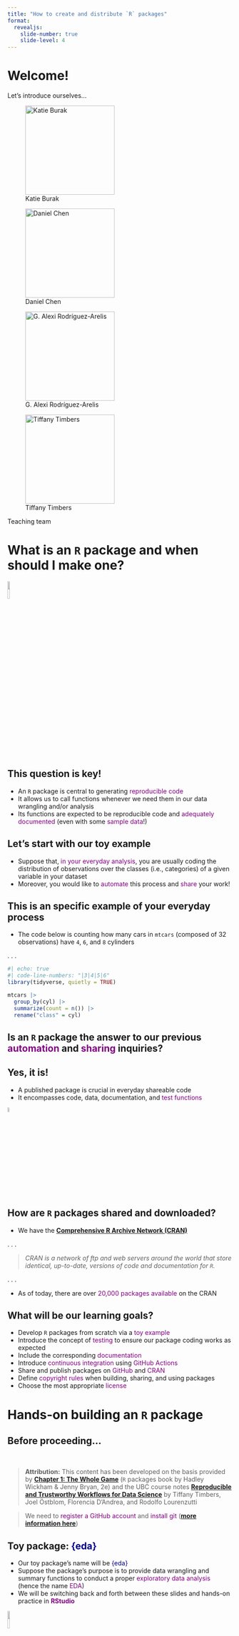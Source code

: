 ```yaml
---
title: "How to create and distribute `R` packages"
format: 
  revealjs:
    slide-number: true
    slide-level: 4
---
```


# Welcome!

Let's introduce ourselves...

::: {.fragment .fade-left}
::: {#fig-team layout-ncol="4"}
![Katie Burak](img/photo_katie.jpg){width=200}

![Daniel Chen](img/photo_daniel.jpg){width=200}

![G. Alexi Rodríguez-Arelis](img/photo_alexi.jpg){width=200}

![Tiffany Timbers](img/timbers_2021.jpg){width=200}

Teaching team
:::
:::

# What is an `R` package and when should I make one?

![](img/panda.png){fig-align="center" width=10%}

## This question is key!

::: incremental
- An `R` package is central to generating <span style="color: purple;">reproducible code</span>
- It allows us to call functions whenever we need them in our data wrangling and/or analysis
- Its functions are expected to be reproducible code and <span style="color: purple;">adequately documented</span> (even with some <span style="color: purple;">sample data</span>!)
:::

## Let's start with our toy example

::: incremental
- Suppose that, <span style="color: purple;">in your everyday analysis</span>, you are usually coding the distribution of observations over the classes (i.e., categories) of a given variable in your dataset
- Moreover, you would like to <span style="color: purple;">automate</span> this process and <span style="color: purple;">share</span> your work!
:::

## This is an specific example of your everyday process

- The code below is counting how many cars in `mtcars` (composed of 32 observations) have `4`, `6`, and `8` cylinders

. . .

```r
#| echo: true
#| code-line-numbers: "|3|4|5|6"
library(tidyverse, quietly = TRUE)

mtcars |>
  group_by(cyl) |>
  summarize(count = n()) |>
  rename("class" = cyl)
```

## Is an `R` package the answer to our previous <span style="color: purple;">automation</span> and <span style="color: purple;">sharing</span> inquiries?

## Yes, it is!

::: incremental
- A published package is crucial in everyday shareable code
- It encompasses code, data, documentation, and <span style="color: purple;">test functions</span>
:::

![](img/software.png){fig-align="center" width=5%}

## How are `R` packages shared and downloaded?

- We have the [**Comprehensive R Archive Network (CRAN)**](https://cran.r-project.org)

. . .

> *CRAN is a network of ftp and web servers around the world that store identical, up-to-date, versions of code and documentation for `R`.*

. . .

- As of today, there are over <span style="color: purple;">20,000 packages available</span> on the CRAN

## What will be our learning goals?

::: incremental
- Develop `R` packages from scratch via a <span style="color: purple;">toy example</span>
- Introduce the concept of <span style="color: purple;">testing</span> to ensure our package coding works as expected
- Include the corresponding <span style="color: purple;">documentation</span>
- Introduce <span style="color: purple;">continuous integration</span> using <span style="color: purple;">GitHub Actions</span>
- Share and publish packages on <span style="color: purple;">GitHub</span> and <span style="color: purple;">CRAN</span> 
- Define <span style="color: purple;">copyright rules</span> when building, sharing, and using packages
- Choose the most appropriate <span style="color: purple;">license</span>
:::

# Hands-on building an `R` package

## Before proceeding...

<br>

> **Attribution:** This content has been developed on the basis provided by [**Chapter 1: The Whole Game**](https://r-pkgs.org/release.html) (`R` packages book by Hadley Wickham & Jenny Bryan, 2e) and the UBC course notes [**Reproducible and Trustworthy Workflows for Data Science**](https://ubc-dsci.github.io/reproducible-and-trustworthy-workflows-for-data-science/materials/lectures/10-packaging-and-documenting.html#when-to-start-writing-an-r-or-python-package) by Tiffany Timbers, Joel Östblom, Florencia D’Andrea, and Rodolfo Lourenzutti

> We need to <span style="color: purple;">register a GitHub account</span>  and <span style="color: purple;">install git</span> ([**more information here**](https://github.com/UBC-STAT/ssc-workshop-2024#ssc-workshop-2024))


## Toy package: <span style="color: darkblue;">{eda}</span>

::: incremental
- Our toy package's name will be <span style="color: darkblue;">{eda}</span>
- Suppose the package's purpose is to provide data wrangling and summary functions to conduct a proper <span style="color: purple;">exploratory data analysis</span> (hence the name <span style="color: purple;">EDA</span>)
- We will be switching back and forth between these slides and hands-on practice in <span style="color: purple;">**RStudio**</span>
:::

![](img/r-rstudio.png){fig-align="center" width=10%}

## Installing auxiliary `R` packages

::: incremental
- Before starting with the actual process, we need to <span style="color: purple;">install</span> and <span style="color: purple;">load</span> the packages <span style="color: darkblue;">{devtools}</span> and <span style="color: darkblue;">{usethis}</span>
- <span style="color: darkblue;">{devtools}</span> is a meta-package that encompasses more focused development-related `R` packages
- <span style="color: darkblue;">{usethis}</span> automates tasks related to <span style="color: purple;">project setup</span> and <span style="color: purple;">development</span> to build `R` packages
:::

![](img/usethis-devtools.png){fig-align="center" width=10%}

### Installation and loading code

- Installing <span style="color: darkblue;">{devtools}</span> automatically installs <span style="color: darkblue;">{usethis}</span>
- Same situation applies when it come to loading the packages

```r
#| echo: true
#| eval: false
#| code-line-numbers: "|1|3"
install.packages("devtools")

library(devtools)
```

## Function `create_package()`

::: incremental
- Function `create_package()` will <span style="color: purple;">initialize</span> our new package in a directory of our choice 
- I will initialize the <span style="color: darkblue;">{eda}</span> package in my `Desktop` folder for easier reference
:::

. . .

::: callout-warning
## Don'ts when choosing your home directory

-   Your package shouldn't be hosted in another RStudio Project, `R` package, or GitHub repo
-   Your package shouldn't be hosted in an `R` package library (i.e., where we usually instal other packages from CRAN)
:::

### Code

```r
#| echo: true
#| eval: false
create_package("~/Desktop/eda")
```

<br>

![](img/create_package.png){fig-align="center" width=8%}

### Project layout description (`ignore`-type files)

::: incremental
- `.gitignore` is used by GitHub and lists all <span style="color: purple;">"hidden"</span> files created by `R` and RStudio that aren't necessary for the repo
-  `.Rbuildignore` contains all files created via `R` and RStudio <span style="color: purple;">that won't be necessary</span> when building our package (e.g., `eda.Rproj`)
:::

### Project layout description (other components)

::: incremental
- `DESCRIPTION` contains the metadata and dependency installation instructions for our package
- `eda.Rproj` is the <span style="color: purple;">RStudio project file</span>
- `NAMESPACE` contains the package's functions to export along with imports from other packages
- An `R/` directory which will contain <span style="color: purple;">all package's functions</span> as `.R` scripts
:::

## Function `use_git()`

::: incremental
- Besides creating the <span style="color: purple;">RStudio project file</span> `eda.Rproj`, we will initialize a Git repository via `use_git()`
- A Git repository will eventually allow us to publish and share our package in [**GitHub.com**](https://github.com)
:::

. . .

```r
#| echo: true
#| eval: false

library(devtools)

use_git()
```

### What does this function specifically do?

- It creates hidden <span style="color: purple;">`.git` directory</span> in the folder <span style="color: darkblue;">{eda}</span>
- Furthermore, it creates your <span style="color: purple;">initial commit</span>

![](img/use_git.png){fig-align="center" width=8%}

### Ensuring we made our initial commit

- Let's relaunch our RStudio project `eda.Rproj`
- On the <span style="color: purple;">`Git` tab</span>, click on the clock icon to check your <span style="color: purple;">commit history</span> (note your GitHub user is shown in the `Author` column)

![](img/git-history.png){fig-align="center" width=8%}

## Write your first function!

. . .

- Recall we aim to automate the below data wrangling process for any data frame (besides `mtcars`)

```r
#| echo: true
mtcars |>
  group_by(cyl) |>
  summarize(count = n()) |>
  rename("class" = cyl)
```

. . .

- Therefore, we need to create an `R` function

### This is our function `count_classes()`

. . .

- It receives a `data_frame` or data frame extension (e.g., a tibble) along with an <span style="color: purple;">unquoted column name</span> containing the class label `class_col`
- If we want to use unquoted column names in a function with <span style="color: darkblue;">{dplyr}</span> functions, then we surround them with `{{ }}`

```r
#| echo: true
#| eval: false

count_classes <- function(data_frame, class_col) {
  if (!is.data.frame(data_frame)) {
    stop("`data_frame` should be a data frame or data frame extension (e.g. a tibble)")
  }

  data_frame |>
    dplyr::group_by({{ class_col }}) |>
    dplyr::summarize(count = dplyr::n()) |>
    dplyr::rename("class" = {{ class_col }})
}
```

###  Function `use_r()`

<br>

```r
#| echo: true
#| eval: false

library(devtools)

use_r("count_classes")
```

<br>

. . .

- This helper function from <span style="color: darkblue;">{usethis}</span> allows us to create an `.R` script in the `R/` subdirectory of <span style="color: darkblue;">{eda}</span>

![](img/console-use_r.png){fig-align="center"}

### How does it look on R Studio?

. . .

- `use_r()` creates the `.R` script `count_classes.R`
- The `Git` tab keeps track of all our changes in the repo <span style="color: purple;">after our initial commit</span>

![](img/count_classes.png){fig-align="center"}

### Local commit of changes

. . .

- Now, we need to commit our work in `count_classes.R`
- We can do this via RStudio:
  1. In the `Git` tab, check the box in column `Staged`
  2. Click on the `Commit` button

![](img/commit-count_classes.png){fig-align="center" width=70%}

### Then...

. . .

1. Ensure the changes are checked in the `Stage` column
2. Type a commit message: `Add count_classes()`
3. Click on the `Commit` button

![](img/commit-count_classes-2.png){fig-align="center" width=60%}

### Commit confirmation

- We will get the below message once we have locally committed our changes

![](img/commit-count_classes-3.png){fig-align="center" width=60%}

. . .

- This local committing process will be <span style="color: purple;">repeated every time</span> we make significant changes to our package

## Function `load_all()`

- The next step in our package building process is <span style="color: purple;">to test **informally**</span> our function `count_classes()`
- Function `load_all()` from <span style="color: darkblue;">{devtools}</span> makes function `count_classes()` available for experimentation

```r
#| echo: true
#| eval: false

load_all()
```

<br>

![](img/load_all-function.png){fig-align="center"}

### Then, we test our function

- We use data frame `mtcars` and column `cyl`
- The above variables correspond to function arguments `data_frame` and `class_col`, respectively

```r
#| echo: true
#| eval: false

count_classes(data_frame = mtcars, class_col = cyl)
```

![](img/using-count-classes.png){fig-align="center"}

## Setting up our remote GitHub repo

- Via our <span style="color: purple;">GitHub account</span>, we will create a remote <span style="color: darkblue;">{eda}</span> **public** repo (**we will add the `README.md` file later**)

![](img/create-new-repo-GH.png){fig-align="center" width=60%}

### Pushing our local commits to the remote repo

. . .

- <span style="color: purple;">In the `Terminal` tab of our RStudio session</span>, we will paste the Git commands shown by <span style="color: purple;">GitHub.com</span> from section `...or push an existing repository from the command line`

![](img/push-existing-repo.png){fig-align="center" width=55%}

### This is how our remote repo should look like:

<br>

![](img/initial-eda-repo.png){fig-align="center" width=60%}

### And these are our two initial commits in the remote repo:

<br>

![](img/initial-commits-eda-repo.png){fig-align="center" width=60%}

## Function `check()`

- To ensure that our package is in full working order, we'd need to execute `R CMD check` in the shell (i.e., terminal)
- We use function `check()` from <span style="color: darkblue;">{devtools}</span> via the `R` `Console`

```r
#| echo: true
#| eval: false

check()
```

![](img/using-check.png){fig-align="center"}

### Heads-up!

::: incremental
- The output of this function is quite long!
- That said, we essentially need to check the <span style="color: purple;">final summary</span> (i.e., the previous screenshot)
- It's crucial to address any issue we might encounter (which will be shown in the `check()` output)
- For our toy package <span style="color: darkblue;">{eda}</span>, we will only encounter two warnings (**to be addressed later on**) 
:::

## Edit `DESCRIPTION`

. . .

- It's time to edit our package's <span style="color: purple;">metadata</span> in the `DESCRIPTION` file
- It currently looks like this:

```
Package: eda
Title: What the Package Does (One Line, Title Case)
Version: 0.0.0.9000
Authors@R: 
    person("First", "Last", , "first.last@example.com", role = c("aut", "cre"),
           comment = c(ORCID = "YOUR-ORCID-ID"))
Description: What the package does (one paragraph).
License: `use_mit_license()`, `use_gpl3_license()` or friends to pick a
    license
Encoding: UTF-8
Roxygen: list(markdown = TRUE)
RoxygenNote: 7.3.1
```


### Let's proceed with the edits!

- We will update the fields `Title`, `Authors@R`, and `Description`
- If you don't have an `ORCID`, you can delete `comment = c(ORCID = "YOUR-ORCID-ID")`

```
Package: eda
Title: What the Package Does (One Line, Title Case)
Version: 0.0.0.9000
Authors@R: 
    person("G. Alexi", "Rodriguez-Arelis", , "alexrod@stat.ubc.ca", role = c("aut", "cre"))
Description: Provide data wrangling and summary functions to conduct a proper 
    exploratory data analysis.
License: `use_mit_license()`, `use_gpl3_license()` or friends to pick a
    license
Encoding: UTF-8
Roxygen: list(markdown = TRUE)
RoxygenNote: 7.3.1
```

### Saving, committing, and pushing

- Once we have edited the `DESCRIPTION` file, we need to save our changes
- Then, as we did with the `count_classes()` function, <span style="color: purple;">let's locally commit these changes</span> (use the commit message `Edit DESCRIPTION`)
- Moving forward, within the `Git` tab in RStudio, we will remotely push our edits to our public repo on GitHub by clicking on the `Push` button

![](img/push-button.png){fig-align="center"}

### Ensuring we have remotely pushed our edits

- Firstly, within RStudio, you will get the below confirmation

![](img/push-confirmation.png){fig-align="center" width=50%}

- Then, we will be able to see our third commit in our remote repo

![](img/third-commit-eda-repo.png){fig-align="center" width=70%}

## Function `use_mit_license()`

- To address one of the warnings obtained in the output of `check()`, we need to include a `LICENSE.md`
- Hence, we can use function `use_mit_license()` from <span style="color: darkblue;">{usethis}</span> via the `R` `Console`

```r
#| echo: true
#| eval: false

use_mit_license()
```

![](img/using-use_mit_license.png){fig-align="center"}

### How does `LICENSE.md` look like?

![](img/license-md.png){fig-align="center" width=80%}

> **Note:** More about license matters later on in this workshop

### Let's take a look at the `DESCRIPTION` file!

- The `License` field gets updated as follows:

```
Package: eda
Title: What the Package Does (One Line, Title Case)
Version: 0.0.0.9000
Authors@R: 
    person("G. Alexi", "Rodriguez-Arelis", , "alexrod@stat.ubc.ca", role = c("aut", "cre"))
Description: Provide data wrangling and summary functions to conduct a proper 
    exploratory data analysis.
License: MIT + file LICENSE
Encoding: UTF-8
Roxygen: list(markdown = TRUE)
RoxygenNote: 7.3.1
```

. . .

- <span style="color: purple;">Let's commit and push these changes to the remote repo</span> (use the commit message `Use MIT license`)

## Function `document()`

- Let's document our `count_classes()` function via package <span style="color: darkblue;">{roxygen2}</span>

![](img/roxygen2.png){fig-align="center"}

- In RStudio, let's open `R/count_classes.R` in the source editor

### Using {roxygen2}

- Do `Code > Insert roxygen skeleton`
- We will get a <span style="color: purple;">documentation template</span> we have to fill out

![](img/roxygen-skeleton.png){fig-align="center" width=80%}

### Filling out the template

- Let's copy and paste the below documentation on the previous template for `count_classes()`

```
#' Count class observations
#' Creates a new data frame with two columns, 
#' listing the classes present in the input data frame,
#' and the number of observations for each class.
#'
#' @param data_frame A data frame or data frame extension (e.g. a tibble).
#' @param class_col Unquoted column name of column containing class labels.
#'
#' @return A data frame with two columns. 
#'   The first column (named class) lists the classes from the input data frame.
#'   The second column (named count) lists the number of observations for each class from the input data frame.
#'   It will have one row for each class present in input data frame.
#' @export
#'
#' @examples
#' count_classes(mtcars, cyl)
```
. . .

### Then...

- Save your changes in `R/count_classes.R`
- Commit and push these changes to the remote repo</span> (use the commit message `Add roxygen header to document count_classes()`)

### Using `document()` from <span style="color: darkblue;">{devtools}</span>

- Let's run the `document()` function in the `R` `Console`

```r
#| echo: true
#| eval: false

document()
```

<br>

- This function creates `man/count_classes.Rd` in <span style="color: darkblue;">{eda}</span>, which is the help we get when typing `?count_classes` in the `R` `Console`

### Viewing the outputs from `document()`

![](img/doc-count_classes.png){fig-align="center" width=80%}

. . .

- Commit and push these changes to the remote repo</span> (use the commit message `Run document()`)

## Using `check()` again

- Since we already included `LICENSE.md` in <span style="color: darkblue;">{eda}</span>, let's use `check()` again in the `R` `Console` to ensure the license-related warning is gone

![](img/using-check-2.png){fig-align="center"}

## Function `install()`

- It's time to install our package <span style="color: darkblue;">{eda}</span>
- That said, instead of using `install.packages()` as with any package in the CRAN, we will use `install()` from <span style="color: darkblue;">{devtools}</span>

```r
#| echo: true
#| eval: false

install()
library(eda)
count_classes(mtcars, cyl)
```

### Let's do it in the `R` console

![](img/using-install.png){fig-align="center"}

## Function `use_testthat()`

::: incremental
- We can implement <span style="color: purple;">formal unit tests</span>: *a concrete output expectation from our package functions for a given input*
- To build the <span style="color: darkblue;">{eda}</span> testing infrastructure, we use function `use_testthat()` from <span style="color: darkblue;">{usethis}</span>:
  1. Suggests package <span style="color: darkblue;">{testhat}</span> in `DESCRIPTION`
  2. Creates directory `tests/testthat/` in <span style="color: darkblue;">{eda}</span>
  3. Adds the script `tests/testthat.R`
:::

. . .

```r
#| echo: true
#| eval: false

use_testthat()
```

### Let's do it in the `R` console

![](img/using-use_testthat.png){fig-align="center"}

- Commit and push these changes to the remote repo</span> (use the commit message `Add testing infrastructure`)

## Function `use_test()`

- This helper function from <span style="color: darkblue;">{usethis}</span> creates a test file in `tests/testthat/` per function

```r
#| echo: true
#| eval: false

use_test("count_classes")
```

<br>

- In `test-count-classes.R`, you will see an example test which should be changed to an applicable one for `count_classes()` (**more on testing later on in this workshop**)

### Let's do it in the `R` console

![](img/use-use_test.png){fig-align="center"}

- Commit and push these changes to the remote repo</span> (use the commit message `Test count_classes()`)

## Function `test()`

- Suppose you have already built suitable test functions for your package
- The next step is running `test()` from <span style="color: darkblue;">{devtools}</span>

```r
#| echo: true
#| eval: false

test()
```

### Let's do it in the `R` console

- <span style="color: purple;">`test()` runs all our test functions</span> and provides the corresponding testing results

![](img/use-test.png){fig-align="center"}

## Function `use_package()`

- Note that `count_classes()` uses functions from package <span style="color: darkblue;">{dplyr}</span>

![](img/count_classes-2.png){fig-align="center"}

- Therefore, <span style="color: darkblue;">{dplyr}</span> becomes a dependency

### How to include a dependency in our package?

- We can use function `use_package()` from <span style="color: darkblue;">{usethis}</span>

```r
#| echo: true
#| eval: false

use_package("dplyr")
```

<br>

- This function will include <span style="color: darkblue;">{dplyr}</span> in our `DESCRIPTION`, more specifically in `Imports`

### Let's do it in the `R` console

![](img/use-use_package.png){fig-align="center"}

- Commit and push these changes to the remote repo</span> (use the commit message `Import dplyr`)

## Function `use_readme_rmd()`

- Our remote repo still doesn't have a `README.md` file <span style="color: purple;">describing the package, installation, and usage</span>
- We can automatically generate one via `use_readme_rmd()` from <span style="color: darkblue;">{usethis}</span>

```r
#| echo: true
#| eval: false

use_readme_rmd()
```

<br>

. . .

- This function will generate an `.Rmd` template, which we have to fill out

### The `.Rmd` file

![](img/use-use_readme_rmd.png){fig-align="center"}

- Fill out the template, knit to `.md`, use `build_readme()`,commit, and push these changes to the remote repo</span> (use the commit message `Write README.Rmd and render`)

## Using `check()` and `install()`

- We're done with the basic steps to build our `R` package
- Again, we use `check()` (to ensure all warnings are gone!), and then re-build via `install()`

## Review

- We can review the previous process via the below diagram from [**Chapter 1: The Whole Game**](https://r-pkgs.org/release.html) (`R` packages book by Hadley Wickham & Jenny Bryan, 2e)

![](https://r-pkgs.org/diagrams/workflow.png){fig-align="center"}


# Ensuring your code works as expected: an introduction to testing

- Software tests allow you to demonstrate to yourself and others, 
that your code works as expected. 

- We all test our code informally, 
what we will talk about here is how to do this more formally 
so that our testing is reproducible 
and so we can automate the execution of our tests. 

## Formal software tests

To make this more concrete, 
here is an example of a formal software test for the `count_classes` function 
from our package:

```r
#| eval: false

library(eda)
library(testthat)

# simulate some simple test data
two_classes <- data.frame(class_lables = c("class1", "class1", "class2"),
                          values = c(1, 3, 2))

# test that `count_classes` returns a tibble
test_that("`count_classes` should return a tibble", {
  expect_s3_class(count_classes(two_classes, class_lables), "tibble")
})
```

What does this code do? It:

1. loads the package and testing library
2. simulates some simple and tractable test data
3. calls the `count_classes` function, providing the simple as input 
4. reports that the `count_classes` function returns a tibble object as expected 
(and if it doesn't work as expected, 
it prints out a useful message as to what went wrong)

## Testability

Testability is defined as the degree to which a system 
or component facilitates the establishment of test objectives 
and the execution of tests to determine 
whether those objectives have been achieved.

In order to be successful, 
a test needs to be able to execute the code you wish to test, 
in a way that can trigger a defect 
that will propagate an incorrect result to a program point
where it can be checked against the expected behaviour. 
From this we can derive four high-level properties 
required for effective test writing and execution. 
These are:

- controllability 
- observability
- isolateablilty
- automatability

## High-level properties for effective test writing and execution

**controllability**: the code under test needs to be able to be programmatically controlled

**observability**: the outcome of the code under test needs to be able to be verified

**isolateablilty**: the code under test needs to be able to be validated on its own

**automatability**: the tests should be able to be executed automatically

Source: [CPSC 310](https://github.com/ubccpsc/310/blob/master/resources/readings/TestabilityAssertions.md) 
& [CPSC 410](https://www.cs.ubc.ca/~rtholmes/teaching/2015t1/cpsc410/slides/410_19_testability.pdf) class notes from Reid Holmes, UBC]

## What kinds of tests do we write for our functions?

When I am designing tests for my function, 
I like to think about three broad categories of tests, 
and then write 2-3 tests for each 
(or more if the function is complex and takes many arguments):

- Simple expected use cases

- Edge cases (unexpected, or rare use cases)

- Errors

We will come back to these and provide specific examples in a few minutes.

## When do we write tests? 

Anytime you think about writing a function!

## Workflow for writing functions and tests

1. Write the function specifications and documentation - 
but do not implement the function.

2. Plan the test cases and document them.

3. Create test data that is useful for assessing whether your function works as expected.

4. Write the tests to evaluate your function based on the planned test cases and test data.

5. Implement the function by writing the needed code in the function body to pass the tests.

6. Iterate between steps 2-5 to improve the test coverage and function.

## Example of workflow for writing functions and tests for data science

Let's pretend we haven't yet written our `count_classes` function, 
and follow the workflow I just outlined to develop our function 
and it's test suite.

### 1. Write the function specifications and documentation - but do not implement the function

The first thing we should do is write the function specifications and documentation. This can effectively represented by an empty function and roxygen2-styled documentation in R as shown below:

```r
#| eval: false

#' Count class observations
#'
#' Creates a new data frame with two columns, 
#' listing the classes present in the input data frame,
#' and the number of observations for each class.
#'
#' @param data_frame A data frame or data frame extension (e.g. a tibble).
#' @param class_col unquoted column name of column containing class labels
#'
#' @return A data frame with two columns. 
#'   The first column (named class) lists the classes from the input data frame.
#'   The second column (named count) lists the number of observations for each class from the input data frame.
#'   It will have one row for each class present in input data frame.
#'
#' @export
#'
#' @examples
#' count_classes(mtcars, am)
count_classes <- function(data_frame, class_col) {
  # returns a data frame with two columns: class and count
}
```

### 2. Plan the test cases and document them

Next, we should plan out our test cases and start to document them. 

At this point we can sketch out a skeleton for our test cases with code 
but we are not yet ready to write them, 
as we first will need to reproducibly create test data 
that is useful for assessing whether your function works as expected. 

### 2. Plan the test cases and document them (cont'd)

So considering our function specifications, 
some kinds of input we might anticipate our function may receive, 
and correspondingly what it should return is listed in a table below:

TBD...

### 2. Plan the test cases and document them (cont'd)

Next, I sketch out a skeleton for the unit tests. 
For R, we will use the well maintained 
and popular [`testthat`](https://testthat.r-lib.org/) R package 
for writing our tests. 

With `testthat` we create a `test_that` statement 
for each related group of tests for a function. 
For our example, we will create the four `test_that` statements shown below:

```r
#| eval: false

test_that("`count_classes` should return a data frame or data frame extension", {
  # tests to be added here
})

test_that("`count_classes` should return a data frame, or data frame extension, 
with the number of rows that corresponds to the number of unique classes 
in the column passed to `class_col`", {
  # tests to be added here
})

test_that("`count_classes` should return a data frame, or data frame extension, 
whose values in the `count` column correspond to the number of observations 
for the group in the `class` column from the original data frame", {
  # tests to be added here
})

test_that("`count_classes` should throw an error when incorrect types 
are passed to `data_frame` and `class_col` arguments", {
  # tests to be added here
})
```

### 3. Create test data that is useful for assessing whether your function works as expected

Now that we have a plan, we can create reproducible test data for that plan! When we do this, we want to keep our data as small and tractable as possible. We want to test things we know the answer to, or can at a minimum calculate by hand. We will use R code to reproducibly create the test data. We will need to do this for the data we will feed in as inputs to our function in the tests, as well as the data we expect our function to return.

```r
#| eval: false

# function input for tests
five_classes_3_obs <- data.frame(class_lables = rep(c("class1", "class2", "class3", "class4", "class5"), 3))
two_classes_3_obs <- data.frame(class_lables = rep(c("class1", "class2"), 3))
two_classes_3_and_2_obs <- data.frame(class_lables = c(rep(c("class1", "class2"), 2), "class1"))
two_classes_3_and_1_obs <- data.frame(class_lables = c(rep("class1", 3), "class2"))
one_class_3_obs <- data.frame(class_lables = rep("class1", 3))
empty_df  <- data.frame(class_lables = character(0))
vector_class_labels <- rep(c("class1", "class2"), 3)
two_classes_3_obs_as_list <- list(class_lables = rep(c("class1", "class2"), 3))

# expected function output
five_classes_3_obs_output <- data.frame(class = c("class1", "class2", "class3", "class4", "class5"),
                                        count = rep(3, 5))
two_classes_3_obs_output <- data.frame(class = c("class1", "class2"),
                                count = c(3, 3))
two_classes_3_and_2_obs_output <- data.frame(class = c("class1", "class2"),
                                      count = c(3, 2))
two_classes_3_and_1_obs_output <- data.frame(class = c("class1", "class2"),
                                      count = c(3, 1))
one_class_3_obs_output <- data.frame(class = "class1",
                              count = 3)
empty_df_output <- data.frame(class = character(0),
                              count = numeric(0))
```

### 4. Write the tests to evaluate your function based on the planned test cases and test data

Now that we have the skeletons for our tests, and our reproducible test data, we can actually write the internals for our tests! We will do this by using expect_* functions from the testthat package. The table below shows some of the most commonly used expect_* functions. However, there are many more that can be found in the testthat expectations reference documentation.

testthat test structure:

```r
#| eval: false

test_that("Message to print if test fails", expect_*(...))
```

### 4. Write the tests to evaluate your function based on the planned test cases and test data (cont'd)

#### Common expect_* statements for use with `test_that`:

Is the object equal to a value?

- `expect_identical` - test two objects for being exactly equal
- `expect_equal` - compare R objects x and y testing ‘near equality’ (can set a tolerance)
- `expect_equivalent` - compare R objects x and y testing ‘near equality’ (can set a tolerance) and does not assess attributes

Does code produce an output/message/warning/error?

- `expect_error` - tests if an expression throws an error
- `expect_warning` - tests whether an expression outputs a warning
- `expect_output` - tests that print output matches a specified value

Is the object true/false?

These are fall-back expectations that you can use when none of the other more specific expectations apply. The disadvantage is that you may get a less informative error message.

- `expect_true` - tests if the object returns TRUE
- `expect_false` - tests if the object returns FALSE

4. 

```r
#| eval: false

test_that("`count_classes` should return a tibble", {
  expect_s3_class(count_classes(two_classes_3_obs, class_lables), "tibble")
})

test_that("`count_classes` should return a data frame, or data frame extension, 
with the number of rows that corresponds to the number of unique classes 
in the column passed to `class_col`", {
  expect_equivalent(count_classes(five_classes_3_obs, class_lables), five_classes_3_obs_output)
  expect_equivalent(count_classes(two_classes_3_obs, class_lables), two_classes_3_obs_output)
  expect_equivalent(count_classes(one_class_3_obs, class_lables), one_class_3_obs_output)
  expect_equivalent(count_classes(empty_df, class_lables), empty_df_output)
})

test_that("`count_classes` should return a data frame, or data frame extension, 
whose values in the `count` column correspond to the number of observations 
for the group in the `class` column from the original data frame", {
  expect_equivalent(count_classes(two_classes_3_and_2_obs, class_lables), two_classes_3_and_2_obs_output)
  expect_equivalent(count_classes(two_classes_3_and_1_obs, class_lables), two_classes_3_and_1_obs_output)
})

test_that("`count_classes` should throw an error when incorrect types 
are passed to `data_frame` and `class_col` arguments", {
  expect_error(count_classes(two_classes_3_obs, vector_class_labels))
  expect_error(count_classes(two_classes_3_obs_as_list, class_lables))
})
```


### Wait what??? Most of our tests fail…

Yes, we expect that, we haven’t written our function body yet!

### 5. Implement the function by writing the needed code in the function body to pass the tests

FINALLY!! We can write the function body for our function! And then call our tests to see if they pass!

```r
#| eval: false

#' Count class observations
#'
#' Creates a new data frame with two columns, 
#' listing the classes present in the input data frame,
#' and the number of observations for each class.
#'
#' @param data_frame A data frame or data frame extension (e.g. a tibble).
#' @param class_col unquoted column name of column containing class labels
#'
#' @return A data frame with two columns. 
#'   The first column (named class) lists the classes from the input data frame.
#'   The second column (named count) lists the number of observations for each class from the input data frame.
#'   It will have one row for each class present in input data frame.
#'
#' @export
#'
#' @examples
#' count_classes(mtcars, am)
count_classes <- function(data_frame, class_col) {
    if (!is.data.frame(data_frame)) {
        stop("`data_frame` should be a data frame or data frame extension (e.g. a tibble)")
    }
    
    data_frame |>
        dplyr::group_by({{ class_col }}) |>
        dplyr::summarize(count = dplyr::n()) |>
        dplyr::rename("class" = {{ class_col }})
}
```

### 6. Iterate between steps 2-5 to improve the test coverage and function

Are we done? For the purposes of this demo, yes! However in practice you would usually cycle through steps 2-5 two-three more times to further improve our tests and and function

## Where do the function and test files go?

In the workflow above, 
we skipped over where we should put our tests 
and how to call them in an automated way.

Let's go to this version of the <span style="color: purple;">{eda}</span> package and explore how to do this:

- TBD


# Package documentation

# Introduction to continuous integration using GitHub Actions

## Continuous Integration (CI) and Continuous Deployment (CD)

- *CI: runs all tests and checks on changes to the codebase
  - e.g., run our unit tests on any change to the code base
- CD: builds and deploys any artifact (usually after all checks pass)
  - rebuild the documentation when everything passess

## Github Actions

- Tool and service for automating software development tasks
  - GitHub Actions makes it easier to work with GitHub repositories
- Other related services: Travis, Circle CI, Jenkins, etc

## Key Terms

Specific wording for GitHub Actions

- Action: Individual tasks you want to perform.
- Workflow: A collection of actions (specified together in one file).
- Event: Something that triggers the running of a workflow.
- Runner: A machine that can run the Github Action(s).
- Job: A set of steps executed on the same runner.
- Step: A set of commands or actions which a job executes.

## Create a workflow

In your github repository:

1. Click on the `Actions` tab
2. Click on `New workflow` on the left
3. Click on `Set up a workflow yourself`

## Example actions workflow {.smaller}

```yaml
name: CI Example

on: [push, pull_request, workflow_dispatch]

jobs:
  my_steps:
    runs-on: ubuntu-latest
    steps:
      - uses: actions/checkout@v2

      - name: Run a one-line script
        run: echo Hello, world!

      - name: Run a multi-line script
        run: |
          echo Add other actions to build,
          echo test, and deploy your project.
```

## Your Turn {.smaller}

The next 5 minutes:

1. Create and run the simple github action workflow on your repository
2. save the file into `.github/workflows/ci_example.yaml`

```yaml
name: CI Example

on: [push, pull_request, workflow_dispatch]

jobs:
  my_steps:
    runs-on: ubuntu-latest
    steps:
      - uses: actions/checkout@v2

      - name: Run a one-line script
        run: echo Hello, world!

      - name: Run a multi-line script
        run: |
          echo Add other actions to build,
          echo test, and deploy your project.
```

## Automatically check our package

- Let's make a new workflow named `R-CMD-check`
- We will make sure the `check()` function passes for our function when we make changes to the repository

## `check-release.yaml` {.smaller}

- On your computer run: `usethis::use_github_action("check-release")`

```yaml
on: [push, pull_request]

name: R-CMD-check

jobs:
  R-CMD-check:
    runs-on: ubuntu-latest

    steps:
      - name: Checkout files from GitHub version control repository
        uses: actions/checkout@v2

      - name: Setup R
        uses: r-lib/actions/setup-r@v2

      - name: Install R packages
        uses: r-lib/actions/setup-r-dependencies@v2
        with:
          extra-packages: any::rcmdcheck
          needs: check

      - name: Checks if R package can be installed
        uses: r-lib/actions/check-r-package@v2
```

## Pkgdown + GitHub Actions {.smaller}

If you want more...

- Look into the `usethis::use_pkgdown_github_pages()` function that sets up CD for your documentation site.
- You may need to change the publishing location of websites to the `gh-pages` branch

:::{.callout-caution}
- Make sure you're comfortable with how branches work in git.
- You will want to re-ignore the `docs/` directory so you don't confuse youself and others.
- The files you view locally will be in a different location on github.
:::

# Publishing your R package

##

![](img/package_distribution.png){width=600}

*Source: <https://posit-conf-2023.github.io/pkg-dev/materials/slides.pdf>*

## Level 1: Publishing on GitHub

-   GitHub is where almost all R packages start out publishing, and continue publishing development versions between releases.

-   For this to work, you need to push your package code to GitHub and provide users instructions like this to download, build and install your package:

```         
# install.packages("devtools")
devtools::install_github("username/package")
```

## Level 2: Publishing on CRAN

-   CRAN (founded in 1997) stands for the “Comprehensive R Archive Network”.
-   CRAN is a collection of sites which host identical copies of:
    -   R distribution(s)
    -   the contributed extensions (i.e., packages)
    -   documentation for R
    -   binaries (i.e., packages)

*Source: Hornik, K (2012). The Comprehensive R Archive Network. Wiley interdisciplinary reviews. Computational statistics. 4(4): 394-398. doi:10.1002/wics.1212*

## What does it mean to be a CRAN package?

::: incremental
-   A stamp of authenticity: passed quality control of the check utility

-   Ease of installation: can be installed by users via `install.packages()` and binaries are available for Windows & Mac OS’s.

-   Discoverability: listed as a package on CRAN

-   However, CRAN makes no assertions about the package’s usability, or the efficiency and correctness of the computations it performs
:::

## How to submit a package to CRAN

::: incremental
1.  Pick a version number.

2.  Run and document `R CMD check`.

3.  Check that you’re aligned with CRAN policies.

4.  Update `README.md` and `NEWS.md`.

5.  Submit the package to CRAN.

6.  Prepare for the next version by updating version numbers.

7.  Publicize the new version.
:::

*Source: [Chapter 22: Releasing to Cran](https://r-pkgs.org/release.html) - R packages book by Hadley Wickham & Jenny Bryan*

## Notes on submitting to CRAN

-   Your package must pass `R CMD check` with the current development version of R.

-   It must work on at least two platforms (CRAN uses the following 4 platforms: Windows, Mac OS X, Linux and Solaris) - use GitHub Actions to ensure this before submitting to CRAN!

> If you decide to submit a package to CRAN, follow the detailed instructions in [Chapter 22: Releasing to Cran](https://r-pkgs.org/release.html) from the R packages book by Hadley Wickham & Jenny Bryan.

# Copyright & Licenses (who owns the code?)

## Full disclosure... I AM NOT A LAWYER! {.center}

## Learning Objectives

::: incremental
-   Explain who owns the copyright of code they write in a give situation
-   Choose an appropriate license for software (and non-software) materials
-   *Note: In this workshop, we will be focusing on Canadian copyright laws*
:::

## Copyright Law

-   In both the US and Canada, software code falls under copyright law

-   Copyright protects only the language and words used to express ideas, concepts and themes, not the ideas, concepts or themes themselves.

------------------------------------------------------------------------

-   Knowing who owns the copyright of software code is critical because the owner controls if and how the code may be:
    -   copied
    -   distributed
    -   sold
    -   modified
    -   essentially, made profitable 💲💲

## Canadian Copyright Law

In Canada, the copyright owner is afforded the following rights:

-   Economic rights:
    -   the right to produce, reproduce, publish, translate, authorize & convert a work

------------------------------------------------------------------------

-   Moral rights:

    -   the right to claim authorship, the right to remain anonymous, or the right to use a pseudonym or pen name
    -   the right to integrity
    -   the right of association

> **Economic rights** can be transferred to entities that are not the author, whereas **moral rights** cannot (they can however, be waived).

## Who has copyright ownership?

This is a complicated question, and the answer starts with it depends on the case…

![](img/lightbulb.jpg)

## Case I: You author the code for yourself

-   You author the code and you are doing this for **yourself** (i.e., not for your employer, not for a client, etc).

-   In such a case, you (the person who typed the code) automatically become the copyright owner.

## 

-   In both Canada and the USA, you do not need to need to affix the copyright symbol © to your work (some other countries do require this however).

-   Although the copyright symbol © is not required, it is often used in copyrighted works to clearly identify that the code is protected by copyright.

> In both Canada and the US, it is possible (and advisable) to register your copyright as evidence that a copyright exists and who the owner is.

## Case II: You write the code in the course of employment

-   In Canada, if you write code for work as an employee the copyright ownership is typically assigned to **the employer**.

## 
:::incremental 
In the Canada, software code is defined as “work made in the course of employment” if:

- The author of the code was in the employment of some other entity under a contract **of** service or apprenticeship and the code was written in the course of their employment by that entity. 

- And there exists no agreement (written, or otherwise, and even potentially even presumed) that the employee retains ownership of copyright for the code written during the term of their employment.
:::
------------------------------------------------------------------------

-   Work made in the course of employment is different than a contract **for** services (in which the author of the code acts more like an independent consultant, and in such a case it does not appear that “work made in the course of employment” would apply).

-   In this case, the default position is usually that the **contractor retains copyright ownership** of the work they create, unless the contract specifically assigns copyright to the client.

## Implications when you forgo copyright ownership

::: incremental
-   Q: What if you forgo copyright ownership and want to use any of the code that you wrote again?

-   A: You would need to negotiate a licence to use the code you wrote, the same way any other third-party would… 😓
:::
## 

::: incremental
To avoid this issue, you could:

-   Negotiate which code is core to the work (“work-made-for-hire”) and what (pre-built) code (e.g., packages, scripts) are outside the core work and should not (*at the beginning of the project!*).

-   Negotiate that the client purchase a license to the code you write (as opposed to hiring you to write the code).
:::

## Licenses

-   If you publicly share your creative work (i.e., software code), you should let others know if and how they can reuse it!

-   This is done via the inclusion of a `LICENSE` or `LICENSE.txt` file in the base directory of the repository that clearly states under which license the content is being made available.

## Licenses (cont'd)

-   Unless you include a license that specifies otherwise, nobody else can copy, distribute, or modify your work without being at risk of take-downs, shake-downs, or litigation.

-   Once the work has other contributors (each a copyright holder), “nobody” starts including you!

-   A license solves this problem by granting rights to others (the licensees) that they would otherwise not have.

## Choosing a License
::: incremental
Important considerations when choosing a license include:

-   Whether you require people distributing derivative works to also require others to distribute their derivative works in the same way.

-   Whether the content you are licensing is source code, and if it is, whether you want to require that derivatives of your work share the source code
:::

## Choosing a License (cont'd)

-   In practice, a few licenses are by far the most popular.

-   [choosealicense.com](choosealicense.com) will help you find a common license that suits your needs.

> 💡Tip: Choose a license that is in common use! This makes life easier for contributors and users, because they are more likely to already be familiar with the license and don’t have to wade through a bunch of jargon to decide if they’re ok with it.

## Creative Commons

-   But not all my creative Data Science work is code (e.g. visualizations, reports, presentations), so how do I license it?

-   The **Creative Commons** licences were created for such works and they are now widely used in academia and the publishing industry.

> <https://chooser-beta.creativecommons.org/>

## Creative Commons (cont'd)

![](img/CC1.jpg)

*Source: “How to License Poster” by Creative Commons is licensed under CC BY 4.0*

## Creative Commons (cont'd)

![](img/CC2.jpg)

*Source: “How to License Poster” by Creative Commons is licensed under CC BY 4.0*


## Scenario 1 

Imagine you're a data scientist and you developed a tool that analyzes satellite imagery to track deforestation patterns. Your primary goal is to make this tool freely available to researchers and other conservationists to help monitor and combat deforestation, but you still want to retain the copyright to your tool. 

## Scenario 2 

Imagine you're a data scientist and you have compiled a data set of climate change projections from various scientific sources. In order to promote further analyses aimed at understanding and mitigating the effects of climate change, you want to share this data set with the research community. 


## References

-   [Who Owns The Code?](https://asp-software.org/www/misv_resources/business-articles/who-owns-the-code/)

-   [Canadian Copyright Law - University of Alberta](https://www.ualberta.ca/faculty-and-staff/copyright/intro-to-copyright-law/canadian-copyright-law.html)

-   [Do you actually own the IP generated by your Canadian employees?](https://www.smartbiggar.ca/insights/publication/do-you-actually-own-the-ip-generated-by-your-canadian-employees-)

-   [Ownership of Copyright - Canadian Copyright Act](https://laws-lois.justice.gc.ca/eng/acts/C-42/page-4.html#h-102834)

-   [The Unreasonable Fear of Infection](https://www.rosenlaw.com/html/GPL.pdf)

-   [Frequently Asked Questions about the GNU Licenses](https://www.gnu.org/licenses/gpl-faq.en.html)
